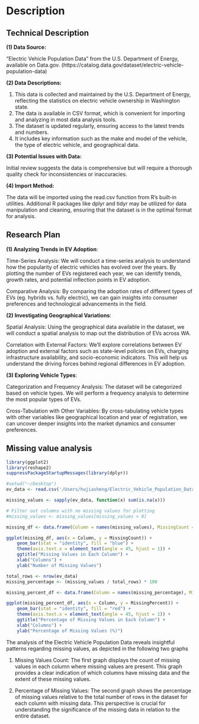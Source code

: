 # Description

## Technical Description

**(1) Data Source:**

"Electric Vehicle Population Data" from the U.S. Department of Energy, available on Data.gov. (https://catalog.data.gov/dataset/electric-vehicle-population-data)

**(2) Data Descriptions:**

1. This data is collected and maintained by the U.S. Department of Energy, reflecting the statistics on electric vehicle ownership in Washington state.
2. The data is available in CSV format, which is convenient for importing and analyzing in most data analysis tools.
3. The dataset is updated regularly, ensuring access to the latest trends and numbers.
4. It includes key information such as the make and model of the vehicle, the type of electric vehicle, and geographical data.

**(3) Potential Issues with Data:**

Initial review suggests the data is comprehensive but will require a thorough quality check for inconsistencies or inaccuracies.

**(4) Import Method:**

The data will be imported using the read.csv function from R's built-in utilities. Additional R packages like dplyr and tidyr may be utilized for data manipulation and cleaning, ensuring that the dataset is in the optimal format for analysis.


## Research Plan

**(1) Analyzing Trends in EV Adoption**:

Time-Series Analysis: We will conduct a time-series analysis to understand how the popularity of electric vehicles has evolved over the years. By plotting the number of EVs registered each year, we can identify trends, growth rates, and potential inflection points in EV adoption.

Comparative Analysis: By comparing the adoption rates of different types of EVs (eg. hybrids vs. fully electric), we can gain insights into consumer preferences and technological advancements in the field.


**(2) Investigating Geographical Variations**:

Spatial Analysis: Using the geographical data available in the dataset, we will conduct a spatial analysis to map out the distribution of EVs across WA.

Correlation with External Factors: We'll explore correlations between EV adoption and external factors such as state-level policies on EVs, charging infrastructure availability, and socio-economic indicators. This will help us understand the driving forces behind regional differences in EV adoption.


**(3) Exploring Vehicle Types**:

Categorization and Frequency Analysis: The dataset will be categorized based on vehicle types. We will perform a frequency analysis to determine the most popular types of EVs.

Cross-Tabulation with Other Variables: By cross-tabulating vehicle types with other variables like geographical location and year of registration, we can uncover deeper insights into the market dynamics and consumer preferences.


## Missing value analysis

```r
library(ggplot2)
library(reshape2)
suppressPackageStartupMessages(library(dplyr))

#setwd("~/Desktop")
ev_data <- read.csv('/Users/hujiasheng/Electric_Vehicle_Population_Data.csv')

missing_values <- sapply(ev_data, function(x) sum(is.na(x)))

# Filter out columns with no missing values for plotting
#missing_values <- missing_values[missing_values > 0]

missing_df <- data.frame(Column = names(missing_values), MissingCount = missing_values)

ggplot(missing_df, aes(x = Column, y = MissingCount)) +
    geom_bar(stat = "identity", fill = "blue") +
    theme(axis.text.x = element_text(angle = 45, hjust = 1)) +
    ggtitle("Missing Values in Each Column") +
    xlab("Columns") +
    ylab("Number of Missing Values")

total_rows <- nrow(ev_data)
missing_percentage <- (missing_values / total_rows) * 100

missing_percent_df <- data.frame(Column = names(missing_percentage), MissingPercent = missing_percentage)

ggplot(missing_percent_df, aes(x = Column, y = MissingPercent)) +
    geom_bar(stat = "identity", fill = "red") +
    theme(axis.text.x = element_text(angle = 45, hjust = 1)) +
    ggtitle("Percentage of Missing Values in Each Column") +
    xlab("Columns") +
    ylab("Percentage of Missing Values (%)")
```
The analysis of the Electric Vehicle Population Data reveals insightful patterns regarding missing values, as depicted in the following two graphs

1. Missing Values Count: The first graph displays the count of missing values in each column where missing values are present. This graph provides a clear indication of which columns have missing data and the extent of these missing values.

2. Percentage of Missing Values: The second graph shows the percentage of missing values relative to the total number of rows in the dataset for each column with missing data. This perspective is crucial for understanding the significance of the missing data in relation to the entire dataset.


